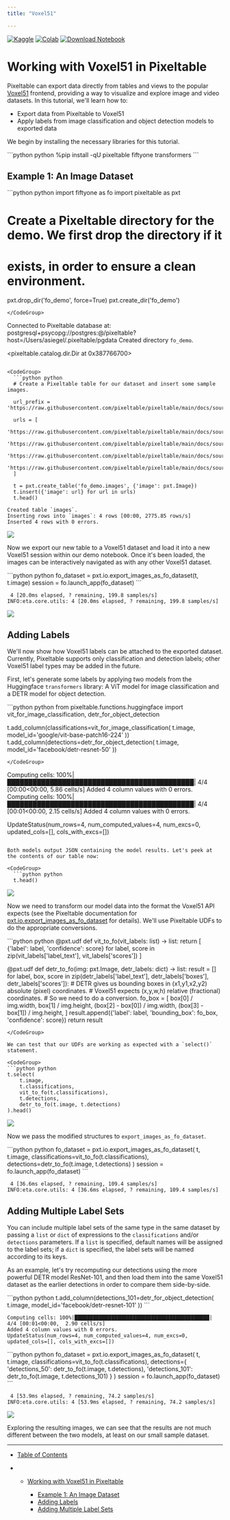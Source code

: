 ```yaml
---
title: "Voxel51"

---
```


[![Kaggle](\images\docs\static\images\open-in-kaggle.svg)](https://kaggle.com/kernels/welcome?src=https://github.com/pixeltable/pixeltable/blob/release/docs/notebooks/integrations/working-with-fiftyone.ipynb) [![Colab](\images\docs\assets\colab-badge.svg)](https://colab.research.google.com/github/pixeltable/pixeltable/blob/release/docs/notebooks/integrations/working-with-fiftyone.ipynb) [![Download Notebook](\images\docs\badge\⬇-Download-Notebook-blue)](https://raw.githubusercontent.com/pixeltable/pixeltable/release/docs/notebooks/integrations/working-with-fiftyone.ipynb)

# Working with Voxel51 in Pixeltable

Pixeltable can export data directly from tables and views to the popular [Voxel51](https://voxel51.com/) frontend, providing a way to visualize and explore image and video datasets. In this tutorial, we'll learn how to:

* Export data from Pixeltable to Voxel51
* Apply labels from image classification and object detection models to exported data

We begin by installing the necessary libraries for this tutorial.

<CodeGroup>
  ```python python
  %pip install -qU pixeltable fiftyone transformers
  ```
</CodeGroup>

## Example 1: An Image Dataset

<CodeGroup>
  ```python python
  import fiftyone as fo
  import pixeltable as pxt

  # Create a Pixeltable directory for the demo. We first drop the directory if it
  # exists, in order to ensure a clean environment.

  pxt.drop_dir('fo_demo', force=True)
  pxt.create_dir('fo_demo')
  ```
</CodeGroup>

```
Connected to Pixeltable database at:
postgresql+psycopg://postgres:@/pixeltable?host=/Users/asiegel/.pixeltable/pgdata
Created directory `fo_demo`.

<pixeltable.catalog.dir.Dir at 0x387766700>
```

<CodeGroup>
  ```python python
  # Create a Pixeltable table for our dataset and insert some sample images.

  url_prefix = 'https://raw.githubusercontent.com/pixeltable/pixeltable/main/docs/source/data/images'

  urls = [
      'https://raw.githubusercontent.com/pixeltable/pixeltable/main/docs/source/data/images/000000000019.jpg',
      'https://raw.githubusercontent.com/pixeltable/pixeltable/main/docs/source/data/images/000000000025.jpg',
      'https://raw.githubusercontent.com/pixeltable/pixeltable/main/docs/source/data/images/000000000030.jpg',
      'https://raw.githubusercontent.com/pixeltable/pixeltable/main/docs/source/data/images/000000000034.jpg',
  ]

  t = pxt.create_table('fo_demo.images', {'image': pxt.Image})
  t.insert({'image': url} for url in urls)
  t.head()
  ```
</CodeGroup>

```
Created table `images`.
Inserting rows into `images`: 4 rows [00:00, 2775.85 rows/s]
Inserted 4 rows with 0 errors.
```

![](\images\docs\ab31be61c4aff898058cbad5b4e06de885d009f526a89b1353649fd7254ab0a9-image.png)

Now we export our new table to a Voxel51 dataset and load it into a new Voxel51 session within our demo notebook. Once it's been loaded, the images can be interactively navigated as with any other Voxel51 dataset.

<CodeGroup>
  ```python python
  fo_dataset = pxt.io.export_images_as_fo_dataset(t, t.image)
  session = fo.launch_app(fo_dataset)
  ```
</CodeGroup>

```
 4 [20.0ms elapsed, ? remaining, 199.8 samples/s] 
INFO:eta.core.utils: 4 [20.0ms elapsed, ? remaining, 199.8 samples/s] 
```

![](\images\docs\c3e25dc11235ff2bd4c0d6a5751956ed55814ee287a1ffcfc50002ef520cf5a7-image.png)

## Adding Labels

We'll now show how Voxel51 labels can be attached to the exported dataset. Currently, Pixeltable supports only classification and detection labels; other Voxel51 label types may be added in the future.

First, let's generate some labels by applying two models from the Huggingface `transformers` library: A ViT model for image classification and a DETR model for object detection.

<CodeGroup>
  ```python python
  from pixeltable.functions.huggingface import vit_for_image_classification, detr_for_object_detection

  t.add_column(classifications=vit_for_image_classification(
      t.image, model_id='google/vit-base-patch16-224'
  ))
  t.add_column(detections=detr_for_object_detection(
      t.image, model_id='facebook/detr-resnet-50'
  ))
  ```
</CodeGroup>

```
Computing cells: 100%|████████████████████████████████████████████| 4/4 [00:00<00:00,  5.86 cells/s]
Added 4 column values with 0 errors.
Computing cells: 100%|████████████████████████████████████████████| 4/4 [00:01<00:00,  2.15 cells/s]
Added 4 column values with 0 errors.

UpdateStatus(num_rows=4, num_computed_values=4, num_excs=0, updated_cols=[], cols_with_excs=[])
```

Both models output JSON containing the model results. Let's peek at the contents of our table now:

<CodeGroup>
  ```python python
  t.head()
  ```
</CodeGroup>

![](\images\docs\4277da2a63fc0ddcf87f65d50ec2057f697c43efb7d5483c7cc2ff5b16fbf140-image.png)

Now we need to transform our model data into the format the Voxel51 API expects (see the Pixeltable documentation for [pxt.io.export\_images\_as\_fo\_dataset](https://pixeltable.github.io/pixeltable/api/io/#pixeltable.io.export_images_as_fo_dataset) for details). We'll use Pixeltable UDFs to do the appropriate conversions.

<CodeGroup>
  ```python python
  @pxt.udf
  def vit_to_fo(vit_labels: list) -> list:
      return [
          {'label': label, 'confidence': score}
          for label, score in zip(vit_labels['label_text'], vit_labels['scores'])
      ]

  @pxt.udf
  def detr_to_fo(img: pxt.Image, detr_labels: dict) -> list:
      result = []
      for label, box, score in zip(detr_labels['label_text'], detr_labels['boxes'], detr_labels['scores']):
          # DETR gives us bounding boxes in (x1,y1,x2,y2) absolute (pixel) coordinates.
          # Voxel51 expects (x,y,w,h) relative (fractional) coordinates.
          # So we need to do a conversion.
          fo_box = [
              box[0] / img.width,
              box[1] / img.height,
              (box[2] - box[0]) / img.width,
              (box[3] - box[1]) / img.height,
          ]
          result.append({'label': label, 'bounding_box': fo_box, 'confidence': score})
      return result
  ```
</CodeGroup>

We can test that our UDFs are working as expected with a `select()` statement.

<CodeGroup>
  ```python python
  t.select(
      t.image,
      t.classifications,
      vit_to_fo(t.classifications),
      t.detections,
      detr_to_fo(t.image, t.detections)
  ).head()
  ```
</CodeGroup>

![](\images\docs\2c7bed9611c5e67f21b658e9d038c97bb3e6e5380d53fef14a02377ccc7244d8-image.png)

Now we pass the modified structures to `export_images_as_fo_dataset`.

<CodeGroup>
  ```python python
  fo_dataset = pxt.io.export_images_as_fo_dataset(
      t,
      t.image,
      classifications=vit_to_fo(t.classifications),
      detections=detr_to_fo(t.image, t.detections)
  )
  session = fo.launch_app(fo_dataset)
  ```
</CodeGroup>

```
 4 [36.6ms elapsed, ? remaining, 109.4 samples/s] 
INFO:eta.core.utils: 4 [36.6ms elapsed, ? remaining, 109.4 samples/s] 
```

## Adding Multiple Label Sets

You can include multiple label sets of the same type in the same dataset by passing a `list` or `dict` of expressions to the `classifications` and/or `detections` parameters. If a `list` is specified, default names will be assigned to the label sets; if a `dict` is specified, the label sets will be named according to its keys.

As an example, let's try recomputing our detections using the more powerful DETR model ResNet-101, and then load them into the same Voxel51 dataset as the earlier detections in order to compare them side-by-side.

<CodeGroup>
  ```python python
  t.add_column(detections_101=detr_for_object_detection(
      t.image, model_id='facebook/detr-resnet-101'
  ))
  ```
</CodeGroup>

```
Computing cells: 100%|████████████████████████████████████████████| 4/4 [00:01<00:00,  2.90 cells/s]
Added 4 column values with 0 errors.
UpdateStatus(num_rows=4, num_computed_values=4, num_excs=0, updated_cols=[], cols_with_excs=[])
```

<CodeGroup>
  ```python python
  fo_dataset = pxt.io.export_images_as_fo_dataset(
      t,
      t.image,
      classifications=vit_to_fo(t.classifications),
      detections={
          'detections_50': detr_to_fo(t.image, t.detections),
          'detections_101': detr_to_fo(t.image, t.detections_101)
      }
  )
  session = fo.launch_app(fo_dataset)
  ```
</CodeGroup>

```
 4 [53.9ms elapsed, ? remaining, 74.2 samples/s] 
INFO:eta.core.utils: 4 [53.9ms elapsed, ? remaining, 74.2 samples/s] 
```

![](\images\docs\260404e94fa2fc8925c955df7a41cf4b6d945744ea8c02ede458de54109e1466-image.png)

Exploring the resulting images, we can see that the results are not much different between the two models, at least on our small sample dataset.

***

* [Table of Contents](#)

* * [Working with Voxel51 in Pixeltable](#working-with-voxel51-in-pixeltable)

    * [Example 1: An Image Dataset](#example-1-an-image-dataset)
    * [Adding Labels](#adding-labels)
    * [Adding Multiple Label Sets](#adding-multiple-label-sets)
